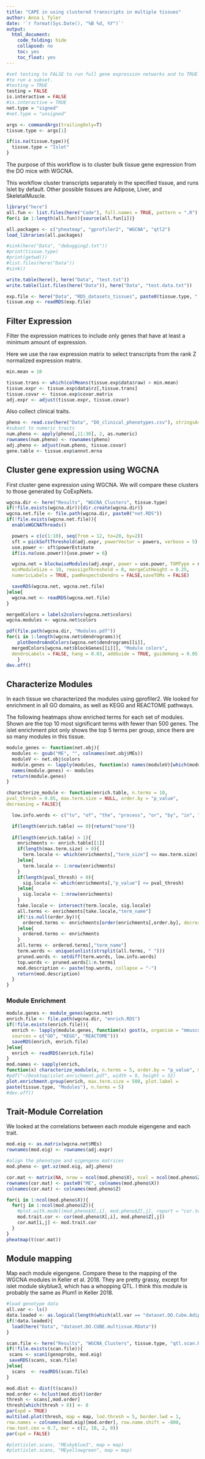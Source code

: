 ```yaml
---
title: "CAPE in using clustered transcripts in multiple tissues"
author: Anna L Tyler
date: '`r format(Sys.Date(), "%B %d, %Y")`'
output: 
  html_document:
    code_folding: hide
    collapsed: no
    toc: yes
    toc_float: yes
---
```


```r
#set testing to FALSE to run full gene expression networks and to TRUE
#to run a subset.
#testing = TRUE
testing = FALSE
is.interactive = FALSE
#is.interactive = TRUE
net.type = "signed"
#net.type = "unsigned"

args <- commandArgs(trailingOnly=T)
tissue.type <- args[1]

if(is.na(tissue.type)){
  tissue.type = "Islet"
}
```

The purpose of this workflow is to cluster bulk tissue gene expression 
from the DO mice with WGCNA.

This workflow cluster transcripts separately in the specified tissue,
and runs Islet by default. Other possible tissues are Adipose, Liver,
and SkeletalMuscle.


```r
library("here")
all.fun <- list.files(here("Code"), full.names = TRUE, pattern = ".R")
for(i in 1:length(all.fun)){source(all.fun[i])}
```

```r
all.packages <- c("pheatmap", "gprofiler2", "WGCNA", "qtl2")
load_libraries(all.packages)
```


```r



#sink(here("Data", "debugging2.txt"))
#print(tissue.type)
#print(getwd())
#list.files(here("Data"))
#sink()

write.table(here(), here("Data", "test.txt"))
write.table(list.files(here("Data")), here("Data", "test.data.txt"))

exp.file <- here("Data", "RDS_datasets_tissues", paste0(tissue.type, ".RDS"))
tissue.exp <- readRDS(exp.file)
```

## Filter Expression
Filter the expression matrices to include only genes that have at least
a minimum amount of expression. 

Here we use the raw expression matrix to select transcripts from the rank Z
normalized expression matrix. 

```r
min.mean = 10

tissue.trans <- which(colMeans(tissue.exp$data$raw) > min.mean)
tissue.expr <- tissue.exp$data$rz[,tissue.trans]
tissue.covar <- tissue.exp$covar.matrix
adj.expr <- adjust(tissue.expr, tissue.covar)
```


Also collect clinical traits.

```r
pheno <- read.csv(here("Data", "DO_clinical_phenotypes.csv"), stringsAsFactors = FALSE, row.names = 1)
#subset to numeric traits
num.pheno <- apply(pheno[,11:30], 2, as.numeric)
rownames(num.pheno) <- rownames(pheno)
adj.pheno <- adjust(num.pheno, tissue.covar)
gene.table <- tissue.exp$annot.mrna
```


## Cluster gene expression using WGCNA

First cluster gene expression using WGCNA. We will compare these clusters
to those generated by CoExpNets.

```r
wgcna.dir <- here("Results", "WGCNA_Clusters", tissue.type)
if(!file.exists(wgcna.dir)){dir.create(wgcna.dir)}
wgcna.net.file <- file.path(wgcna.dir, paste0("net.RDS"))
if(!file.exists(wgcna.net.file)){
  enableWGCNAThreads()

  powers = c(c(1:10), seq(from = 12, to=20, by=2))
  sft = pickSoftThreshold(adj.expr, powerVector = powers, verbose = 5)
  use.power <- sft$powerEstimate
  if(is.na(use.power)){use.power = 6}

  wgcna.net = blockwiseModules(adj.expr, power = use.power, TOMType = net.type, 
  minModuleSize = 10, reassignThreshold = 0, mergeCutHeight = 0.25, 
  numericLabels = TRUE, pamRespectsDendro = FALSE,saveTOMs = FALSE)

  saveRDS(wgcna.net, wgcna.net.file)
}else{
  wgcna.net <- readRDS(wgcna.net.file)
}

mergedColors = labels2colors(wgcna.net$colors)
wgcna.modules <- wgcna.net$colors

pdf(file.path(wgcna.dir, "Modules.pdf"))
for(i in 1:length(wgcna.net$dendrograms)){
	plotDendroAndColors(wgcna.net$dendrograms[[i]], 
  mergedColors[wgcna.net$blockGenes[[i]]], "Module colors", 
  dendroLabels = FALSE, hang = 0.03, addGuide = TRUE, guideHang = 0.05)
	}
dev.off()

```

## Characterize Modules {.tabset .tabset-fade .tabset-pills}

In each tissue we characterized the modules using gprofiler2. We looked 
for enrichment in all GO domains, as well as KEGG and REACTOME pathways.

The following heatmaps show enriched terms for each set of modules.
Shown are the top 10 most significant terms with fewer than 500 genes.
The islet enrichment plot only shows the top 5 terms per group, since
there are so many modules in this tissue.

```r
module_genes <- function(net.obj){
  modules <- gsub("ME", "", colnames(net.obj$MEs))
  moduleV <- net.obj$colors
  module.genes <- lapply(modules, function(x) names(moduleV)[which(moduleV == x)])
  names(module.genes) <- modules
  return(module.genes)
}

characterize_module <- function(enrich.table, n.terms = 10, 
pval_thresh = 0.05, max.term.size = NULL, order.by = "p_value",
decreasing = FALSE){

  low.info.words <- c("to", "of", "the", "process", "or", "by", "in", "and")

  if(length(enrich.table) == 0){return("none")}
  
  if(length(enrich.table) > 1){
    enrichments <- enrich.table[[1]]
    if(length(max.term.size) > 0){
      term.locale <- which(enrichments[,"term_size"] <= max.term.size)
    }else{
      term.locale <- 1:nrow(enrichments)
    }
    if(length(pval_thresh) > 0){
      sig.locale <- which(enrichments[,"p_value"] <= pval_thresh)
    }else{
      sig.locale <- 1:nrow(enrichments)
    }
    take.locale <- intersect(term.locale, sig.locale)
    all.terms <- enrichments[take.locale,"term_name"]
    if(!is.null(order.by)){
      ordered.terms <- enrichments[order(enrichments[,order.by], decreasing = decreasing),]
    }else{
      ordered.terms <- enrichments
    }
    all.terms <- ordered.terms[,"term_name"]
    term.words <- unique(unlist(strsplit(all.terms, " ")))
    pruned.words <- setdiff(term.words, low.info.words)
    top.words <- pruned.words[1:n.terms]
    mod.description <- paste(top.words, collapse = "-")
    return(mod.description)
  }
}
```

### Module Enrichment

```r
module.genes <- module_genes(wgcna.net)
enrich.file <- file.path(wgcna.dir, "enrich.RDS")
if(!file.exists(enrich.file)){
  enrich <- lapply(module.genes, function(x) gost(x, organism = "mmusculus",
  sources = c("GO", "KEGG", "REACTOME")))
  saveRDS(enrich, enrich.file)
}else{
  enrich <- readRDS(enrich.file)
}
mod.names <- sapply(enrich, 
function(x) characterize_module(x, n.terms = 5, order.by = "p_value", max.term.size = 500))
#pdf("~/Desktop/islet.enrichment.pdf", width = 9, height = 32)
plot.enrichment.group(enrich, max.term.size = 500, plot.label = 
paste(tissue.type, "Modules"), n.terms = 5)
#dev.off()
```

## Trait-Module Correlation {.tabset .tabset-fade .tabset-pills}

We looked at the correlations between each module eigengene and each trait.

```r
mod.eig <- as.matrix(wgcna.net$MEs)
rownames(mod.eig) <- rownames(adj.expr)

#align the phenotype and eigengene matrices
mod.pheno <- get.xz(mod.eig, adj.pheno)
```

```r
cor.mat <- matrix(NA, nrow = ncol(mod.pheno$X), ncol = ncol(mod.pheno$Z))
rownames(cor.mat) <- paste0("ME", colnames(mod.pheno$X))
colnames(cor.mat) <- colnames(mod.pheno$Z)

for(i in 1:ncol(mod.pheno$X)){
  for(j in 1:ncol(mod.pheno$Z)){
    #plot.with.model(mod.pheno$X[,i], mod.pheno$Z[,j], report = "cor.test")
    mod.trait.cor <- cor(mod.pheno$X[,i], mod.pheno$Z[,j])
    cor.mat[i,j] <- mod.trait.cor
  }
}
pheatmap(t(cor.mat))
```

## Module mapping  {.tabset .tabset-fade .tabset-pills}

Map each module eigengene. Compare these to the mapping of the WGCNA 
modules in Keller et al. 2018. They are pretty grassy,
except for islet module skyblue3, which has a whopping QTL. I think this 
module is probably the same as Plum1 in Keller 2018.

```r
#load genotype data
all.var <- ls()
data.loaded <- as.logical(length(which(all.var == "dataset.DO.Cube.Adipose")))
if(!data.loaded){
  load(here("Data", "dataset.DO.CUBE.multissue.RData"))
}
```

```r
scan.file <- here("Results", "WGCNA_Clusters", tissue.type, "qtl.scan.RDS")
if(!file.exists(scan.file)){
 scans <- scan1(genoprobs, mod.eig)
 saveRDS(scans, scan.file)
}else{
  scans  <- readRDS(scan.file)
}

mod.dist <- dist(t(scans))
mod.order <- hclust(mod.dist)$order
thresh <- scans[,mod.order]
thresh[which(thresh > 8)] <- 8
par(xpd = TRUE)
multilod.plot(thresh, map = map, lod.thresh = 5, border.lwd = 1, 
row.names = colnames(mod.eig)[mod.order], row.name.shift = -800, 
row.text.cex = 0.7, mar = c(2, 10, 2, 0))
par(xpd = FALSE)

#plot(islet.scans, "MEskyblue3", map = map)
#plot(islet.scans, "MEyellowgreen", map = map)
```
